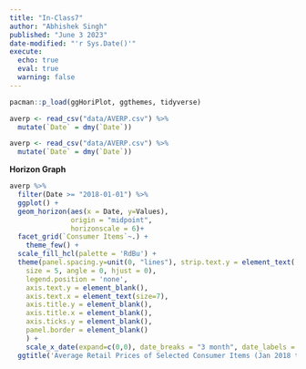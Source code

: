 ```yaml
---
title: "In-Class7"
author: "Abhishek Singh"
published: "June 3 2023"
date-modified: "'r Sys.Date()'"
execute: 
  echo: true
  eval: true
  warning: false
---
```



```r
pacman::p_load(ggHoriPlot, ggthemes, tidyverse)
```

```r
averp <- read_csv("data/AVERP.csv") %>%
  mutate(`Date` = dmy(`Date`))
```
```r
averp <- read_csv("data/AVERP.csv") %>%
  mutate(`Date` = dmy(`Date`))
```

**Horizon Graph**
```r
averp %>% 
  filter(Date >= "2018-01-01") %>%
  ggplot() +
  geom_horizon(aes(x = Date, y=Values), 
               origin = "midpoint", 
               horizonscale = 6)+
  facet_grid(`Consumer Items`~.) +
    theme_few() +
  scale_fill_hcl(palette = 'RdBu') +
  theme(panel.spacing.y=unit(0, "lines"), strip.text.y = element_text(
    size = 5, angle = 0, hjust = 0),
    legend.position = 'none',
    axis.text.y = element_blank(),
    axis.text.x = element_text(size=7),
    axis.title.y = element_blank(),
    axis.title.x = element_blank(),
    axis.ticks.y = element_blank(),
    panel.border = element_blank()
    ) +
    scale_x_date(expand=c(0,0), date_breaks = "3 month", date_labels = "%b%y") +
  ggtitle('Average Retail Prices of Selected Consumer Items (Jan 2018 to Dec 2022)')
```

